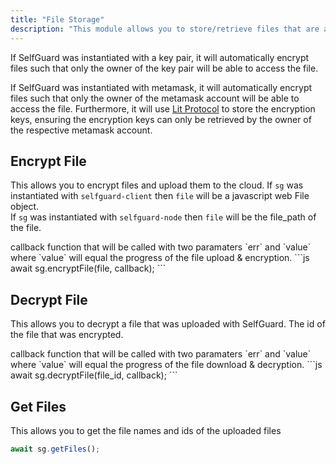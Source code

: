 ```yaml
---
title: "File Storage"
description: "This module allows you to store/retrieve files that are automatically encrypted."
---
```


<Info>If SelfGuard was instantiated with a key pair, it will automatically encrypt files such that only the owner of the key pair will be able to access the file.</Info>

<Tip>If SelfGuard was instantiated with metamask, it will automatically encrypt files such that only the owner of the metamask account will be able to access the file. Furthermore, it will use <a href='https://litprotocol.com/' target="_blank" rel="noopener noreferrer">Lit Protocol</a> to store the encryption keys, ensuring the encryption keys can only be retrieved by the owner of the respective metamask account. </Tip>

## Encrypt File
This allows you to encrypt files and upload them to the cloud.
<ParamField path="file" required={true} type="File | string">
  If `sg` was instantiated with `selfguard-client` then `file` will be a javascript web File object. <br/>
  If `sg` was instantiated with `selfguard-node` then `file` will be the file_path of the file. 
</ParamField>

<ParamField path="callback" required={true} type="function">
  callback function that will be called with two paramaters `err` and `value` where `value` will equal the progress of the file upload & encryption.
</ParamField>
```js
await sg.encryptFile(file, callback);
```

## Decrypt File 
This allows you to decrypt a file that was uploaded with SelfGuard.
<ParamField path="file_id" required={true} type="string">
  The id of the file that was encrypted.
</ParamField>

<ParamField path="callback" required={true} type="function">
  callback function that will be called with two paramaters `err` and `value` where `value` will equal the progress of the file download & decryption.
</ParamField>
```js
await sg.decryptFile(file_id, callback);
```

## Get Files
This allows you to get the file names and ids of the uploaded files
```js
await sg.getFiles();
```